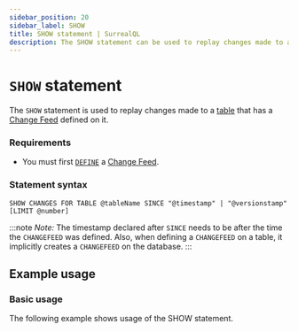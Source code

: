 ```yaml
---
sidebar_position: 20
sidebar_label: SHOW
title: SHOW statement | SurrealQL
description: The SHOW statement can be used to replay changes made to a table.
---
```



# `SHOW` statement

The `SHOW` statement is used to replay changes made to a [table](/docs/surrealdb/surrealql/statements/define/table#example-usage) that has a [Change Feed](/docs/surrealdb/surrealql/statements/define/table#using-changefeed-clause) defined on it.

### Requirements
- You must first [`DEFINE`](/docs/surrealdb/surrealql/statements/define/table#example-usage) a [Change Feed](https://surrealdb.com/cf).

### Statement syntax

```surql title="SurrealQL Syntax"
SHOW CHANGES FOR TABLE @tableName SINCE "@timestamp" | "@versionstamp" [LIMIT @number]
```
:::note
<em>Note:</em> The timestamp declared after `SINCE` needs to be after the time the `CHANGEFEED` was defined. Also, when defining a `CHANGEFEED` on a table, it implicitly creates a `CHANGEFEED` on the database.
:::

## Example usage
### Basic usage

The following example shows usage of the SHOW statement.

<SurrealistMini
url="https://dev.surrealist.app/mini?query=DEFINE+TABLE+reading+CHANGEFEED+3d%3B%0A%0A--+Create+some+records+in+the+reading+table%0ACREATE+reading+SET+story+%3D+%22Once+upon+a+time%22%3B%0ACREATE+reading+SET+story+%3D+%22There+was+a+database%22%3B%0AUPDATE+reading+SET+story+%3D+story+%2B+%22%21%22%3B%0A%0A--+Replay+changes+to+the+reading+table+since+a+date%0ASHOW+CHANGES+FOR+TABLE+reading+SINCE+%222023-09-07T01%3A23%3A52Z%22+LIMIT+10%3B%0A--+Or+replay+changes+to+the+reading+table+beginning+at+a+version+stamp%0ASHOW+CHANGES+FOR+TABLE+reading+SINCE+1+LIMIT+10%3B&orientation=horizontal"
/>
